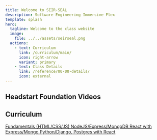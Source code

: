```yaml
---
title: Welcome to SEIR-SEAL
description: Software Engineering Immersive Flex
template: splash
hero:
  tagline: Welcome to the class website
  image:
    file: ../../assets/seirseal.png
  actions:
    - text: Curriculum
      link: /curriculum/main/
      icon: right-arrow
      variant: primary
    - text: Class Details
      link: /reference/00-00-details/
      icon: external
---
```



## Headstart Foundation Videos

## Curriculum

<CardGrid stagger>
	<a href="/curriculum/unit-1/01-lessons/">
		<Card title="Unit 1" icon="open-book">
			Fundamentals (HTML/CSS/JS)
		</Card>
	</a>
	<a href="/curriculum/unit-2/01-lessons/">
		<Card title="Unit 2" icon="open-book">
			NodeJS/Express/MongoDB
		</Card>
	</a>
	<a href="/curriculum/unit-3/01-lessons/">
		<Card title="Unit 3" icon="open-book">
			React with Express/Mongo
		</Card>
	</a>
	<a href="/curriculum/unit-4/01-lessons/">
		<Card title="Unit 4" icon="open-book">
			Python/Django, Postgres with React
		</Card>
	</a>
</CardGrid>
